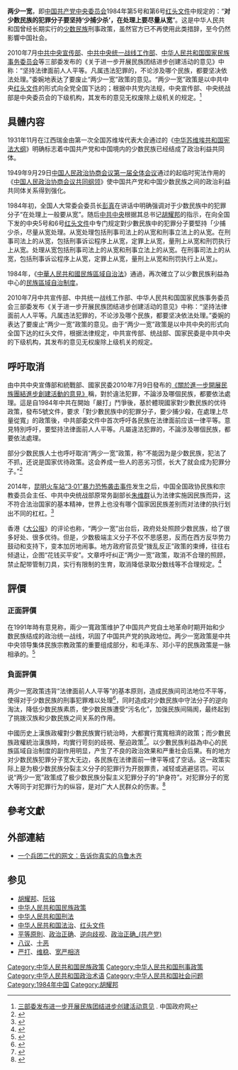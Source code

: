 {{refimprove|time=2013-01-09T01:09:22+00:00}}
{{review|time=2013-01-09T01:09:22+00:00}}

'''两少一宽'''，即[[中国共产党中央委员会|中国共产党中央委员会]]1984年第5号和第6号[[红头文件|红头文件]]中规定的：“'''对少数民族的犯罪分子要坚持‘少捕少杀’，在处理上要尽量从宽'''”。这是中华人民共和国曾经长期实行的[[少数民族|少数民族]]刑事政策，虽然官方已不再使用此类措辞，至今仍然影響中国社会。

2010年7月[[中共中央宣传部|中共中央宣传部]]、[[中共中央统一战线工作部|中共中央统一战线工作部]]、[[中华人民共和国国家民族事务委员会|中华人民共和国国家民族事务委员会]]等三部委发布的《关于进一步开展民族团结进步创建活动的意见》中称：“坚持法律面前人人平等。凡属违法犯罪的，不论涉及哪个民族，都要坚决依法处理。”委婉地表达了要废止“两少一宽”政策的意见。“两少一宽”政策是以中共中央[[红头文件|红头文件]]的形式向全党全国下达的；根据中共党内法规，中央宣传部、中央统战部是中央委员会的下级机构，其发布的意见无权废除上级机关的规定。<ref>[http://www.gov.cn/gzdt/2010-07/09/content_1649933.htm 三部委发布进一步开展民族团结进步创建活动意见] {{Wayback|url=http://www.gov.cn/gzdt/2010-07/09/content_1649933.htm |date=20131005011417 }}. 中国政府网</ref>

== 具體内容 ==
1931年11月在江西瑞金由第一次全国苏维埃代表大会通过的《[[中华苏维埃共和国宪法大纲|中华苏维埃共和国宪法大纲]]》明确标志着中国共产党和中国境内的少数民族已经结成了政治利益共同体。

1949年9月29日[[中国人民政治协商会议第一届全体会议|中国人民政治协商会议第一届全体会议]]通过的起临时宪法作用的《[[中国人民政治协商会议共同纲领|中国人民政治协商会议共同纲领]]》使中国共产党和中国少数民族之间的政治利益共同体关系得到强化。

1984年初，全国人大常委会委员长[[彭真|彭真]]在讲话中明确强调对于少数民族中的犯罪分子“在处理上一般要从宽”。随后[[中共中央|中共中央]]根据其总书记[[胡耀邦|胡耀邦]]的指示，在向全国下发的中央5号和6号[[红头文件|红头文件]]中专门规定對少數民族中的犯罪分子要堅持「少捕少杀，尽量从宽处理。从宽处理包括刑事司法上的从宽和刑事立法上的从宽。在刑事司法上的从宽，包括刑事诉讼程序上从宽，定罪上从宽，量刑上从宽和刑罚执行上从宽。处理从宽包括刑事司法上的从宽和刑事立法上的从宽。在刑事司法上的从宽，包括刑事诉讼程序上从宽，定罪上从宽，量刑上从宽和刑罚执行上从宽」。

1984年，《[[中華人民共和國民族區域自治法|中華人民共和國民族區域自治法]]》通過，再次確立了以少數民族利益為中心的[[民族區域自治制度|民族區域自治制度]]。

2010年7月中共宣传部、中共统一战线工作部、中华人民共和国国家民族事务委员会三部委发布《关于进一步开展民族团结进步创建活动的意见》中称：“坚持法律面前人人平等。凡属违法犯罪的，不论涉及哪个民族，都要坚决依法处理。”委婉的表达了要废止“两少一宽”政策的意见。由于“两少一宽”政策是以中共中央的形式向全国下达的红头文件，根据法律规定，中共宣传部、统战部、国家民委是中共中央的下级机构，其发布的意见无权废除上级机关的规定。

== 呼吁取消 ==
由中共中央宣傳部和統戰部、國家民委2010年7月9日發布的[http://www.gov.cn/gzdt/2010-07/09/content_1649933.htm 《關於進一步開展民族團結進步創建活動的意見》]{{Wayback|url=http://www.gov.cn/gzdt/2010-07/09/content_1649933.htm |date=20131005011417 }}稱，對於違法犯罪，不論涉及哪個民族，都要依法處理。這是自1984年中共在開始「嚴打」鬥爭後，基於體現國家對少數民族的优待政策，發布5號文件，要求「對少數民族中的犯罪分子，要少捕少殺，在處理上尽量從寬」的政策後，中共部委文件中首次呼吁各民族在法律面前应该一律平等。意見特別呼吁，要堅持法律面前人人平等。凡屬違法犯罪的，不論涉及哪個民族，都要依法處理。

部分少数民族人士也呼吁取消“两少一宽”政策，称“不能因为是少数民族，犯法了不抓，还说是国家优待政策。这会养成一些人的恶劣习惯，长大了就会成为犯罪分子。”<ref>{{cite web | url=http://mil.huanqiu.com/china/2014-03/4920574.html | title=专访在京维吾尔同胞：我是中国人 | publisher=环球网 | accessdate=2014-03-21 | archive-date=2019-06-09 | archive-url=https://web.archive.org/web/20190609230309/http://mil.huanqiu.com/china/2014-03/4920574.html }}</ref>

2014年，[[昆明火车站“3·01”暴力恐怖袭击事件|昆明火车站“3·01”暴力恐怖袭击事件]]发生之后，中国全国政协民族和宗教委员会主任、中共中央统战部原常务副部长[[朱维群|朱维群]]认为法律实施因民族而异，这不符合法治国家的基本精神，世界上也没有哪个国家因民族差别而对法律的执行划出不同的杠杠。<ref>{{cite web | url=http://www.guancha.cn/politics/2014_04_02_218886.shtml | title=朱维群谈新疆暴恐：处理暴恐事件要从民族宗教问题中脱敏 | publisher=观察者网 | accessdate=2014-04-07 | archive-date=2014-04-08 | archive-url=https://web.archive.org/web/20140408214418/http://www.guancha.cn/politics/2014_04_02_218886.shtml | dead-url=no }}</ref>

香港《[[大公报|大公报]]》的评论也称，“两少一宽”出台后，政府处处照顾少数民族，给了很多好处、很多优待。但是，少数极端主义分子不仅不思感恩，反而在西方反华势力鼓动和支持下，变本加厉地闹事。地方政府官员受“拨乱反正”政策的束缚，往往右倾退让，企图“花钱买平安”。文章呼吁纠正“两少一宽”政策，取消不合理的照顾，禁止配带管制刀具，实行有限制的生育，取消降低录取分数线等不合理规定。<ref>{{cite web | url=http://news.takungpao.com/mainland/focus/2014-03/2363482.html | title=“两少一宽”政策副作用明显 应予以纠正限制 | publisher=大公网 | accessdate=2014-04-07 | archive-date=2014-04-08 | archive-url=https://web.archive.org/web/20140408221139/http://news.takungpao.com/mainland/focus/2014-03/2363482.html | dead-url=no }}</ref>

== 評價 ==
=== 正面評價 ===
在1991年時有意見称，兩少一寬政策维护了中国共产党自土地革命时期开始和少数民族结成的政治统一战线，巩固了中国共产党的执政地位。两少一宽政策是中共中央领导集体民族宗教政策的重要组成部分，和毛泽东、邓小平的民族政策是一脉相承的。<ref>{{cite journal zh|url=http://www.gznf.net/forum/thread-68978-1-1.html|title=对少数民族中的犯罪分子必须实行“两少一宽”政策|author=张济民|journal=《青海民族学院学报社会科学版》|year=1991年|issue=01期}}{{dead link|date=2017年11月 |bot=InternetArchiveBot |fix-attempted=yes }}</ref>

=== 負面評價 ===
两少一宽政策违背“法律面前人人平等”的基本原则，造成民族间司法地位不平等，使得对于少数民族的刑事犯罪难以处理<ref>{{cite web | url=http://news.takungpao.com/mainland/focus/2014-03/2363482.html | title=“两少一宽”政策副作用明显 应予以纠正限制 | publisher=大公网 | accessdate=2014-12-03 | archive-date=2014-04-08 | archive-url=https://web.archive.org/web/20140408221139/http://news.takungpao.com/mainland/focus/2014-03/2363482.html | dead-url=no }}</ref>，同时造成对少数民族中守法分子的逆向淘汰，降低少数民族素质，使少数民族遭受“污名化”，加强民族间隔阂，最终起到了挑拨汉族和少数民族之间关系的作用。

中國历史上漢族政權對少數民族實行統治時，大都實行寬寬相濟的政策；而少數民族政權統治漢族時，均實行苛刻的歧視、壓迫政策<ref>{{Cite web |url=http://culture.dwnews.com/history/big5/news/2017-05-04/59813592.html |title=胡耀邦的兩少一寬政策副作用明顯 |accessdate=2018-06-07 |archive-date=2018-06-12 |archive-url=https://web.archive.org/web/20180612142743/http://culture.dwnews.com/history/big5/news/2017-05-04/59813592.html |dead-url=no }}</ref>。以少數民族利益為中心的民族區域自治制度的副作用明显，产生了不良的政治效果和严重社会后果。有的地方对少数民族犯罪分子宽大无边，各民族在法律面前一律平等成了空话。这一政策实际上是为极少数民族分裂主义分子的犯罪行为开脱罪责，减轻或逃避惩罚。可以说“两少一宽”政策成了极少数民族分裂主义犯罪分子的“护身符”。对犯罪分子的宽大等同于对犯罪行为的纵容，是对广大人民群众的伤害。<ref>{{Cite web|url=http://news.takungpao.com.hk/mainland/focus/2014-03/2363482.html|title=“两少一宽”政策副作用明显 应予以纠正限制|accessdate=|deadurl=yes|archiveurl=https://web.archive.org/web/20180607085923/http://news.takungpao.com.hk/mainland/focus/2014-03/2363482.html|archivedate=2018年6月7日|df=}}</ref>

== 參考文獻 ==
{{Reflist}}

== 外部連結 ==
* [http://www.inmediahk.net/node/1003853 一个兵团二代的网文：告诉你真实的乌鲁木齐]{{Wayback|url=http://www.inmediahk.net/node/1003853 |date=20130122004327 }}

== 参见 ==
{{Portal box|中华人民共和国|中国共产党|政治|法律}}
* [[胡耀邦|胡耀邦]]、[[阮铭|阮铭]]
* [[中华人民共和国民族政策|中华人民共和国民族政策]]
* [[中华人民共和国刑法|中华人民共和国刑法]]
* [[中华人民共和国法治|中华人民共和国法治]]、[[红头文件|红头文件]]
* [[平等原則|平等原則]]、[[政治正确|政治正确]]、[[逆向歧视|逆向歧视]]、[[政治正确_(共产党)|政治正确_(共产党)]] 
* [[八议|八议]]、[[十恶|十恶]]
* [[严打|严打]]、[[维稳|维稳]]、[[宽严相济|宽严相济]]

[[Category:中华人民共和国民族政策|Category:中华人民共和国民族政策]]
[[Category:中华人民共和国刑事政策|Category:中华人民共和国刑事政策]]
[[Category:中华人民共和国政治术语|Category:中华人民共和国政治术语]]
[[Category:中华人民共和国社会问题|Category:中华人民共和国社会问题]]
[[Category:1984年中国|Category:1984年中国]]
[[Category:胡耀邦|Category:胡耀邦]]